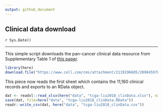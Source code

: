 ```yaml
---
output: github_document
---
```


## Clinical data download

`r Sys.Date()`

*** 

This simple script downloads the pan-cancer clinical data resource from Supplementary Table 1 of [this paper](https://www.cell.com/cell/fulltext/S0092-8674(18)30229-0).

```r
library(here)
download.file("https://www.cell.com/cms/attachment/2119196605/2090459781/mmc1.xlsx", here("data/tcga-liu2018_clinData.xlsx"))
```

This piece now reads the first sheet which contains the 11,160 clinical records and exports to an RData object. 
```r
dat <- readxl::read_xlsx(here("data", "tcga-liu2018_clinData.xlsx"), na=c("", "#N/A"), guess_max=2000)
save(dat, file=here("data", "tcga-liu2018_clinData.RData"))
readr::write_csv(dat, here("data", "tcga-liu2018_clinData.csv"))
```
